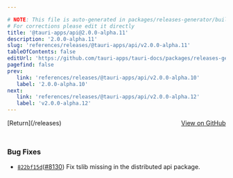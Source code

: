 ```yaml
---

# NOTE: This file is auto-generated in packages/releases-generator/build.ts
# For corrections please edit it directly
title: '@tauri-apps/api@2.0.0-alpha.11'
description: '2.0.0-alpha.11'
slug: 'references/releases/@tauri-apps/api/v2.0.0-alpha.11'
tableOfContents: false
editUrl: 'https://github.com/tauri-apps/tauri-docs/packages/releases-generator/build.ts'
pagefind: false
prev:
   link: 'references/releases/@tauri-apps/api/v2.0.0-alpha.10'
   label: '2.0.0-alpha.10'
next:
   link: 'references/releases/@tauri-apps/api/v2.0.0-alpha.12'
   label: 'v2.0.0-alpha.12'
---
```


<div style="margin-bottom:3rem; display: flex; justify-content: space-between; align-items: center"><span>[Return](/releases)</span><span><a href="https://github.com/tauri-apps/tauri/releases/tag/@tauri-apps/api-v2.0.0-alpha.11">View on GitHub</a></span></div>

### Bug Fixes

- [`822bf15d`](https://www.github.com/tauri-apps/tauri/commit/822bf15d6b258556b689ca55ac2ac224897e913a)([#8130](https://www.github.com/tauri-apps/tauri/pull/8130)) Fix tslib missing in the distributed api package.

